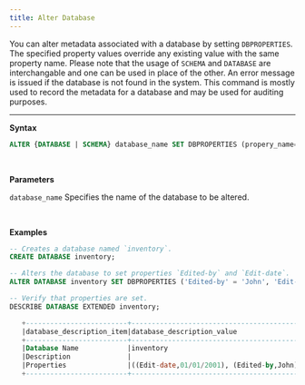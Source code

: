 ```yaml
---
title: Alter Database
---
```


<!-- <head>
  <title>Alter Database</title>
  <meta
    name="description"
    content="Alter Database"
  />
</head> -->


You can alter metadata associated with a database by setting `DBPROPERTIES`. The specified property values override any existing value with the same property name. Please note that the usage of `SCHEMA` and `DATABASE` are interchangable and one can be used in place of the other. An error message is issued if the database is not found in the system. This command is mostly used to record the metadata for a database and may be used for auditing purposes.
___   


**Syntax** 
```sql
ALTER {DATABASE | SCHEMA} database_name SET DBPROPERTIES (propery_name=property_value, ...);
```
<br/>

**Parameters** 

```database_name``` Specifies the name of the database to be altered.

<br/>

 **Examples** 
```sql
-- Creates a database named `inventory`.
CREATE DATABASE inventory;

-- Alters the database to set properties `Edited-by` and `Edit-date`.
ALTER DATABASE inventory SET DBPROPERTIES ('Edited-by' = 'John', 'Edit-date' = '01/01/2001');

-- Verify that properties are set.
DESCRIBE DATABASE EXTENDED inventory;

   +-------------------------+--------------------------------------------+
   |database_description_item|database_description_value                  |
   +-------------------------+--------------------------------------------+
   |Database Name            |inventory                                   |
   |Description              |                                            |
   |Properties               |((Edit-date,01/01/2001), (Edited-by,John))  |
   +-------------------------+--------------------------------------------+
```